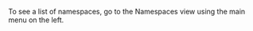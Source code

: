 

To see a list of namespaces, go to the <NavStep>Namespaces</NavStep> view using the main menu on the left.
